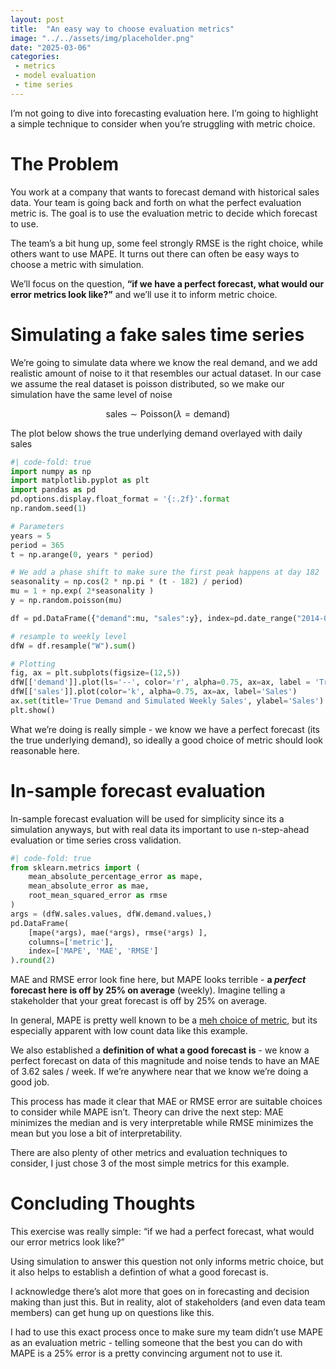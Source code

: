 ```yaml
---
layout: post
title:  "An easy way to choose evaluation metrics"
image: "../../assets/img/placeholder.png"
date: "2025-03-06"
categories:
 - metrics
 - model evaluation
 - time series
---
```


::: {.callout-warning title='Disclaimer'}
I'm not going to dive into forecasting evaluation here. I'm going to highlight a simple technique to consider when you're struggling with metric choice.
:::

# The Problem

You work at a company that wants to forecast demand with historical sales data. Your team is going back and forth on what the perfect evaluation metric is. The goal is to use the evaluation metric to decide which forecast to use.

The team's a bit hung up, some feel strongly RMSE is the right choice, while others want to use MAPE. It turns out there can often be easy ways to choose a metric with simulation.

We'll focus on the question, __"if we have a perfect forecast, what would our error metrics look like?"__ and we'll use it to inform metric choice.

# Simulating a fake sales time series

We're going to simulate data where we know the real demand, and we add realistic amount of noise to it that resembles our actual dataset. In our case we assume the real dataset is poisson distributed, so we make our simulation have the same level of noise

$$
\text{sales} \sim \text{Poisson}(\lambda = \text{demand})
$$

The plot below shows the true underlying demand overlayed with daily sales

```python
#| code-fold: true
import numpy as np
import matplotlib.pyplot as plt
import pandas as pd
pd.options.display.float_format = '{:.2f}'.format
np.random.seed(1)

# Parameters
years = 5
period = 365 
t = np.arange(0, years * period)  

# We add a phase shift to make sure the first peak happens at day 182
seasonality = np.cos(2 * np.pi * (t - 182) / period) 
mu = 1 + np.exp( 2*seasonality )
y = np.random.poisson(mu)

df = pd.DataFrame({"demand":mu, "sales":y}, index=pd.date_range("2014-01-01", periods=len(t)))

# resample to weekly level
dfW = df.resample("W").sum()

# Plotting
fig, ax = plt.subplots(figsize=(12,5))
dfW[['demand']].plot(ls='--', color='r', alpha=0.75, ax=ax, label = 'True Demand')
dfW[['sales']].plot(color='k', alpha=0.75, ax=ax, label='Sales')
ax.set(title='True Demand and Simulated Weekly Sales', ylabel='Sales')
plt.show()
```

What we're doing is really simple - we know we have a perfect forecast (its the true underlying demand), so ideally a good choice of metric should look reasonable here. 

# In-sample forecast evaluation

In-sample forecast evaluation will be used for simplicity since its a simulation anyways, but with real data its important to use n-step-ahead evaluation or time series cross validation.

```python
#| code-fold: true
from sklearn.metrics import (
    mean_absolute_percentage_error as mape, 
    mean_absolute_error as mae, 
    root_mean_squared_error as rmse
)
args = (dfW.sales.values, dfW.demand.values,)
pd.DataFrame(
    [mape(*args), mae(*args), rmse(*args) ], 
    columns=['metric'],
    index=['MAPE', 'MAE', 'RMSE']
).round(2)

```

MAE and RMSE error look fine here, but MAPE looks terrible - __a _perfect_ forecast here is off by 25% on average__ (weekly). Imagine telling a stakeholder that your great forecast is off by 25% on average. 

::: {.callout-important}
In general, MAPE is pretty well known to be a [meh choice of metric](https://openforecast.org/2024/04/17/avoid-using-mape/), but its especially apparent with low count data like this example.
:::

We also established a __definition of what a good forecast is__ - we know a perfect forecast on data of this magnitude and noise tends to have an MAE of 3.62 sales / week. If we're anywhere near that we know we're doing a good job.

This process has made it clear that MAE or RMSE error are suitable choices to consider while MAPE isn't. Theory can drive the next step: MAE minimizes the median and is very interpretable while RMSE minimizes the mean but you lose a bit of interpretability.

There are also plenty of other metrics and evaluation techniques to consider, I just chose 3 of the most simple metrics for this example. 

# Concluding Thoughts

This exercise was really simple: "if we had a perfect forecast, what would our error metrics look like?"

Using simulation to answer this question not only informs metric choice, but it also helps to establish a defintion of what a good forecast is.

I acknowledge there's alot more that goes on in forecasting and decision making than just this. But in reality, alot of stakeholders (and even data team members) can get hung up on questions like this. 

I had to use this exact process once to make sure my team didn't use MAPE as an evaluation metric - telling someone that the best you can do with MAPE is a 25% error is a pretty convincing argument not to use it.
